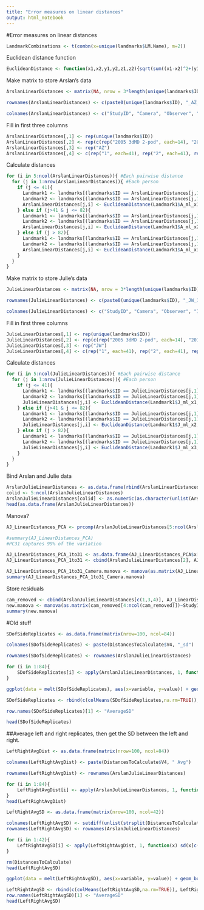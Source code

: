 ```yaml
---
title: "Error measures on linear distances"
output: html_notebook
---
```



#Error measures on linear distances
```r
LandmarkCombinations <- t(combn(x=unique(landmarks$LM.Name), m=2))
```
Euclidean distance function
```r
EuclideanDistance <- function(x1,x2,y1,y2,z1,z2){sqrt(sum((x1-x2)^2+(y1-y2)^2+(z1-z2)^2))}
```
Make matrix to store Arslan's data
```r
ArslanLinearDistances <- matrix(NA, nrow = 3*length(unique(landmarks$ID)), ncol = 4+nrow(LandmarkCombinations))

rownames(ArslanLinearDistances) <- c(paste0(unique(landmarks$ID), "_AZ_1"), paste0(unique(landmarks$ID), "_AZ_2"), paste0(unique(landmarks$ID), "_AZ_3"))

colnames(ArslanLinearDistances) <- c("StudyID", "Camera", "Observer", "Iteration", paste0(LandmarkCombinations[,1], "-", LandmarkCombinations[,2]))
```
Fill in first three columns 
```r
ArslanLinearDistances[,1] <- rep(unique(landmarks$ID))
ArslanLinearDistances[,2] <- rep(c(rep("2005 3dMD 2-pod", each=14), "2014 3dMD 3-pod", rep("2014 3dMD 3-pod", each = 26)))
ArslanLinearDistances[,3] <- rep("AZ")
ArslanLinearDistances[,4] <- c(rep("1", each=41), rep("2", each=41), rep("3", each=41))
```
Calculate distances
```r
for (i in 5:ncol(ArslanLinearDistances)){ #Each pairwise distance
  for (j in 1:nrow(ArslanLinearDistances)){ #Each person
    if (j <= 41){
      Landmark1 <- landmarks[(landmarks$ID == ArslanLinearDistances[j,1]) & (landmarks$LM.Name == LandmarkCombinations[i-4,1]),]
      Landmark2 <- landmarks[(landmarks$ID == ArslanLinearDistances[j,1]) & (landmarks$LM.Name == LandmarkCombinations[i-4,2]),]
      ArslanLinearDistances[j,i] <- EuclideanDistance(Landmark1$A_ml_x1, Landmark2$A_ml_x1, Landmark1$A_ml_y1, Landmark2$A_ml_y1, Landmark1$A_ml_z1, Landmark2$A_ml_z1)
    } else if (j>41 & j <= 82){
      Landmark1 <- landmarks[(landmarks$ID == ArslanLinearDistances[j,1]) & (landmarks$LM.Name == LandmarkCombinations[i-4,1]),]
      Landmark2 <- landmarks[(landmarks$ID == ArslanLinearDistances[j,1]) & (landmarks$LM.Name == LandmarkCombinations[i-4,2]),]
      ArslanLinearDistances[j,i] <- EuclideanDistance(Landmark1$A_ml_x2, Landmark2$A_ml_x2, Landmark1$A_ml_y2, Landmark2$A_ml_y2, Landmark1$A_ml_z2, Landmark2$A_ml_z2)
    } else if (j > 82){
      Landmark1 <- landmarks[(landmarks$ID == ArslanLinearDistances[j,1]) & (landmarks$LM.Name == LandmarkCombinations[i-4,1]),]
      Landmark2 <- landmarks[(landmarks$ID == ArslanLinearDistances[j,1]) & (landmarks$LM.Name == LandmarkCombinations[i-4,2]),]
      ArslanLinearDistances[j,i] <- EuclideanDistance(Landmark1$A_ml_x3, Landmark2$A_ml_x3, Landmark1$A_ml_y3, Landmark2$A_ml_y3, Landmark1$A_ml_z3, Landmark2$A_ml_z3)
    }
  }
}
```
Make matrix to store Julie's data
```r
JulieLinearDistances <- matrix(NA, nrow = 3*length(unique(landmarks$ID)), ncol = 4+nrow(LandmarkCombinations))

rownames(JulieLinearDistances) <- c(paste0(unique(landmarks$ID), "_JW_1"), paste0(unique(landmarks$ID), "_JW_2"), paste0(unique(landmarks$ID), "_JW_3"))

colnames(JulieLinearDistances) <- c("StudyID", "Camera", "Observer", "Iteration", paste0(LandmarkCombinations[,1], "-", LandmarkCombinations[,2]))
```
Fill in first three columns 
```r
JulieLinearDistances[,1] <- rep(unique(landmarks$ID))
JulieLinearDistances[,2] <- rep(c(rep("2005 3dMD 2-pod", each=14), "2014 3dMD 3-pod", rep("2014 3dMD 3-pod", each = 26)))
JulieLinearDistances[,3] <- rep("JW")
JulieLinearDistances[,4] <- c(rep("1", each=41), rep("2", each=41), rep("3", each=41))
```
Calculate distances
```r
for (i in 5:ncol(JulieLinearDistances)){ #Each pairwise distance
  for (j in 1:nrow(JulieLinearDistances)){ #Each person
    if (j <= 41){
      Landmark1 <- landmarks[(landmarks$ID == JulieLinearDistances[j,1]) & (landmarks$LM.Name == LandmarkCombinations[i-4,1]),]
      Landmark2 <- landmarks[(landmarks$ID == JulieLinearDistances[j,1]) & (landmarks$LM.Name == LandmarkCombinations[i-4,2]),]
      JulieLinearDistances[j,i] <- EuclideanDistance(Landmark1$J_ml_x1, Landmark2$J_ml_x1, Landmark1$J_ml_y1, Landmark2$J_ml_y1, Landmark1$J_ml_z1, Landmark2$J_ml_z1)
    } else if (j>41 & j <= 82){
      Landmark1 <- landmarks[(landmarks$ID == JulieLinearDistances[j,1]) & (landmarks$LM.Name == LandmarkCombinations[i-4,1]),]
      Landmark2 <- landmarks[(landmarks$ID == JulieLinearDistances[j,1]) & (landmarks$LM.Name == LandmarkCombinations[i-4,2]),]
      JulieLinearDistances[j,i] <- EuclideanDistance(Landmark1$J_ml_x2, Landmark2$J_ml_x2, Landmark1$J_ml_y2, Landmark2$J_ml_y2, Landmark1$J_ml_z2, Landmark2$J_ml_z2)
    } else if (j > 82){
      Landmark1 <- landmarks[(landmarks$ID == JulieLinearDistances[j,1]) & (landmarks$LM.Name == LandmarkCombinations[i-4,1]),]
      Landmark2 <- landmarks[(landmarks$ID == JulieLinearDistances[j,1]) & (landmarks$LM.Name == LandmarkCombinations[i-4,2]),]
      JulieLinearDistances[j,i] <- EuclideanDistance(Landmark1$J_ml_x3, Landmark2$J_ml_x3, Landmark1$J_ml_y3, Landmark2$J_ml_y3, Landmark1$J_ml_z3, Landmark2$J_ml_z3)
    }
  }
}
```
Bind Arslan and Julie data
```r
ArslanJulieLinearDistances <- as.data.frame(rbind(ArslanLinearDistances, JulieLinearDistances))
colid <- 5:ncol(ArslanJulieLinearDistances)
ArslanJulieLinearDistances[colid] <- as.numeric(as.character(unlist(ArslanJulieLinearDistances[colid])))
head(as.data.frame(ArslanJulieLinearDistances))
```
Manova?
```r
AJ_LinearDistances_PCA <- prcomp(ArslanJulieLinearDistances[5:ncol(ArslanJulieLinearDistances)], center = T, scale. = T)

#summary(AJ_LinearDistances_PCA)
#PC31 captures 99% of the variation 

AJ_LinearDistances_PCA_1to31 <- as.data.frame(AJ_LinearDistances_PCA$x[,1:31])
AJ_LinearDistances_PCA_1to31 <- cbind(ArslanJulieLinearDistances[2], AJ_LinearDistances_PCA_1to31) 
```

```r
AJ_LinearDistances_PCA_1to31_Camera.manova <- manova(as.matrix(AJ_LinearDistances_PCA_1to31[2:ncol(AJ_LinearDistances_PCA_1to31)])~Camera, data = AJ_LinearDistances_PCA_1to31)
summary(AJ_LinearDistances_PCA_1to31_Camera.manova)
```
Store residuals
```r
cam_removed <- cbind(ArslanJulieLinearDistances[c(1,3,4)], AJ_LinearDistances_PCA_1to31_Camera.manova$residuals)
new.manova <- manova(as.matrix(cam_removed[4:ncol(cam_removed)])~StudyID + Observer/Iteration, data = cam_removed)
summary(new.manova)
```

#Old stuff 

```r
SDofSideReplicates <- as.data.frame(matrix(nrow=100, ncol=84))

colnames(SDofSideReplicates) <- paste(DistancesToCalculate$V4, "_sd")

rownames(SDofSideReplicates) <- rownames(ArslanJulieLinearDistances)

for (i in 1:84){
    SDofSideReplicates[i] <- apply(ArslanJulieLinearDistances, 1, function(x) sd(x[c(i,i+84,i+168)]))
}
```

```r
ggplot(data = melt(SDofSideReplicates), aes(x=variable, y=value)) + geom_boxplot(aes(fill=variable)) + theme(legend.position="none") + theme(axis.text.x = element_text(angle = 90, hjust = 1))
```

```r
SDofSideReplicates <- rbind(c(colMeans(SDofSideReplicates,na.rm=TRUE)), SDofSideReplicates)

row.names(SDofSideReplicates)[1] <- "AverageSD"

head(SDofSideReplicates)
```

##Average left and right replicates, then get the SD between the left and right. 

```r
LeftRightAvgDist <- as.data.frame(matrix(nrow=100, ncol=84))

colnames(LeftRightAvgDist) <- paste(DistancesToCalculate$V4, " Avg")

rownames(LeftRightAvgDist) <- rownames(ArslanJulieLinearDistances)

for (i in 1:84){
    LeftRightAvgDist[i] <- apply(ArslanJulieLinearDistances, 1, function(x) mean(x[c(i,i+84,i+168)]))
}
head(LeftRightAvgDist)
```

```r
LeftRightAvgSD <- as.data.frame(matrix(nrow=100, ncol=42))

colnames(LeftRightAvgSD) <- setdiff(unlist(strsplit(DistancesToCalculate$V5, split = "_")[1:42]), "left")
rownames(LeftRightAvgSD) <- rownames(ArslanJulieLinearDistances)

for (i in 1:42){
    LeftRightAvgSD[i] <- apply(LeftRightAvgDist, 1, function(x) sd(x[c(i,i+42)]))
}

rm(DistancesToCalculate)
head(LeftRightAvgSD)

```

```r
ggplot(data = melt(LeftRightAvgSD), aes(x=variable, y=value)) + geom_boxplot(aes(fill=variable)) + theme(legend.position = "none", axis.text.x = element_text(angle = 90, hjust = 1))
```

```r
LeftRightAvgSD <- rbind(c(colMeans(LeftRightAvgSD,na.rm=TRUE)), LeftRightAvgSD)
row.names(LeftRightAvgSD)[1] <- "AverageSD"
head(LeftRightAvgSD)
```
